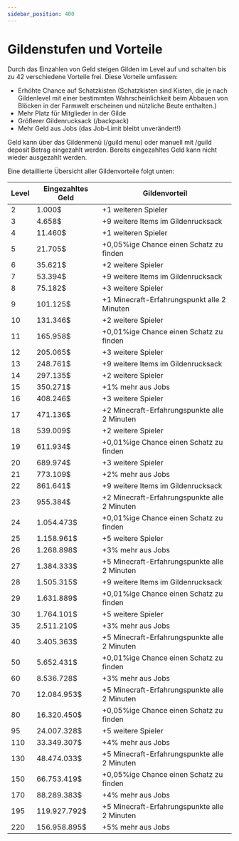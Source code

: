 ```yaml
---
sidebar_position: 400
---
```



# Gildenstufen und Vorteile

Durch das Einzahlen von Geld steigen Gilden im Level auf und schalten bis zu 42 verschiedene Vorteile frei. Diese Vorteile umfassen:

- Erhöhte Chance auf Schatzkisten (Schatzkisten sind Kisten, die je nach Gildenlevel mit einer bestimmten Wahrscheinlichkeit beim Abbauen von Blöcken in der Farmwelt erscheinen und nützliche Beute enthalten.)
- Mehr Platz für Mitglieder in der Gilde
- Größerer Gildenrucksack (/backpack)
- Mehr Geld aus Jobs (das Job-Limit bleibt unverändert!)

Geld kann über das Gildenmenü (/guild menu) oder manuell mit /guild deposit Betrag eingezahlt werden. Bereits eingezahltes Geld kann nicht wieder ausgezahlt werden.

Eine detaillierte Übersicht aller Gildenvorteile folgt unten:


| Level | Eingezahltes Geld | Gildenvorteil                        |
|-------|--------------------|--------------------------------------|
| 2     | 1.000$            | +1 weiteren Spieler                 |
| 3     | 4.658$            | +9 weitere Items im Gildenrucksack  |
| 4     | 11.460$           | +1 weiteren Spieler                 |
| 5     | 21.705$           | +0,05%ige Chance einen Schatz zu finden |
| 6     | 35.621$           | +2 weitere Spieler                  |
| 7     | 53.394$           | +9 weitere Items im Gildenrucksack  |
| 8     | 75.182$           | +3 weitere Spieler                  |
| 9     | 101.125$          | +1 Minecraft-Erfahrungspunkt alle 2 Minuten |
| 10    | 131.346$          | +2 weitere Spieler                  |
| 11    | 165.958$          | +0,01%ige Chance einen Schatz zu finden |
| 12    | 205.065$          | +3 weitere Spieler                  |
| 13    | 248.761$          | +9 weitere Items im Gildenrucksack  |
| 14    | 297.135$          | +2 weitere Spieler                  |
| 15    | 350.271$          | +1% mehr aus Jobs                   |
| 16    | 408.246$          | +3 weitere Spieler                  |
| 17    | 471.136$          | +2 Minecraft-Erfahrungspunkte alle 2 Minuten |
| 18    | 539.009$          | +2 weitere Spieler                  |
| 19    | 611.934$          | +0,01%ige Chance einen Schatz zu finden |
| 20    | 689.974$          | +3 weitere Spieler                  |
| 21    | 773.109$          | +2% mehr aus Jobs                   |
| 22    | 861.641$          | +9 weitere Items im Gildenrucksack  |
| 23    | 955.384$          | +2 Minecraft-Erfahrungspunkte alle 2 Minuten |
| 24    | 1.054.473$        | +0,01%ige Chance einen Schatz zu finden |
| 25    | 1.158.961$        | +5 weitere Spieler                  |
| 26    | 1.268.898$        | +3% mehr aus Jobs                   |
| 27    | 1.384.333$        | +5 Minecraft-Erfahrungspunkte alle 2 Minuten |
| 28    | 1.505.315$        | +9 weitere Items im Gildenrucksack  |
| 29    | 1.631.889$        | +0,01%ige Chance einen Schatz zu finden |
| 30    | 1.764.101$        | +5 weitere Spieler                  |
| 35    | 2.511.210$        | +3% mehr aus Jobs                   |
| 40    | 3.405.363$        | +5 Minecraft-Erfahrungspunkte alle 2 Minuten |
| 50    | 5.652.431$        | +0,01%ige Chance einen Schatz zu finden |
| 60    | 8.536.728$        | +3% mehr aus Jobs                   |
| 70    | 12.084.953$       | +5 Minecraft-Erfahrungspunkte alle 2 Minuten |
| 80    | 16.320.450$       | +0,05%ige Chance einen Schatz zu finden |
| 95    | 24.007.328$       | +5 weitere Spieler                  |
| 110   | 33.349.307$       | +4% mehr aus Jobs                   |
| 130   | 48.474.033$       | +5 Minecraft-Erfahrungspunkte alle 2 Minuten |
| 150   | 66.753.419$       | +0,05%ige Chance einen Schatz zu finden |
| 170   | 88.289.383$       | +4% mehr aus Jobs                   |
| 195   | 119.927.792$      | +5 Minecraft-Erfahrungspunkte alle 2 Minuten |
| 220   | 156.958.895$      | +5% mehr aus Jobs                   |